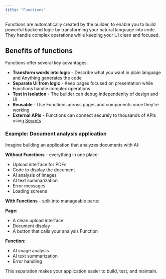 ```yaml
---
title: "Functions"
---
```


Functions are automatically created by the builder, to enable you to build powerful backend logic by transforming your natural language into code. They handle complex operations while keeping your UI clean and focused.


## Benefits of functions

Functions offer several key advantages:

- **Transform words into logic** - Describe what you want in plain language and Anything generates the code
- **Separate UI from logic** - Keep pages focused on presentation while Functions handle complex operations
- **Test in isolation** - The builder can debug independenlty of design and UI
- **Reusable** - Use Functions across pages and components once they're working
- **External APIs** - Functions can connect securely to thousands of APIs using [Secrets](#secrets)


### Example: Document analysis application

Imagine building an application that analyzes documents with AI:

**Without Functions** - everything in one place:
- Upload interface for PDFs
- Code to display the document
- AI analysis of images
- AI text summarization
- Error messages
- Loading screens

**With Functions** - split into manageable parts:

**Page:**
- A clean upload interface
- Document display
- A button that calls your analysis Function

**Function:**
- AI image analysis
- AI text summarization
- Error handling

This separation makes your application easier to build, test, and maintain.
